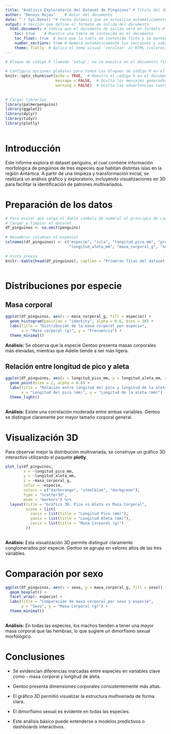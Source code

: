 ```yaml
---
title: "Análisis Exploratorio del Dataset de Pingüinos" # Título del documento que aparecerá en la parte superior del HTML
author: "Dennys Rojas"    # Autor del documento
date: "`r Sys.Date()`"# Fecha dinámica que se actualiza automáticamente con la fecha actual del sistema
output: # Sección que define el formato de salida del documento
  html_document: # Indica que el documento de salida será en formato HTML
    toc: true    # Muestra una tabla de contenido en el documento
    toc_float: true  # Hace que la tabla de contenido flote y se mantenga visible al desplazarse
    number_sections: true # Numera automáticamente las secciones y subsecciones del documento
    theme: flatly  # Aplica el tema visual 'cerulean' al HTML (colores, fuentes, etc., otros pueden ser journal,flatly, etc. )
---
```


```r
# Bloque de código R llamado 'setup'; no se muestra en el documento final (include=FALSE)
 
# Configura opciones globales para todos los bloques de código R en el documento
knitr::opts_chunk$set(echo = TRUE,  # Muestra el código R en el documento final
                      message = FALSE,  # Oculta los mensajes generados por el código (como mensajes informativos)
                      warning = FALSE)  # Oculta las advertencias (warnings) que el código pueda generar
 
 
# Cargar librerías
library(palmerpenguins)
library(ggplot2)
library(dplyr)
library(tidyr)
library(plotly)
 
```

# Introducción

<p style="text-align: justify;">

Este informe explora el dataset penguins, el cual contiene información morfológica de pingüinos de tres especies que habitan distintas islas en la región Antártica. A partir de una limpieza y transformación inicial, se realizará un análisis gráfico y exploratorio, incluyendo visualizaciones en 3D para facilitar la identificación de patrones multivariados.

</p>

# Preparación de los datos

```r
 
# Para evitar que salga el doble símbolo de numeral al principio de cada fila
# Cargar y limpiar el dataset
df_pinguinos <- na.omit(penguins)
 
# Renombrar columnas al espaniol
colnames(df_pinguinos) <- c("especie", "isla", "longitud_pico_mm", "profundidad_pico_mm",
                            "longitud_aleta_mm", "masa_corporal_g", "sexo", "anio")
 
# Vista previa
knitr::kable(head(df_pinguinos), caption = "Primeras filas del dataset Pinguinos")
 
```

# Distribuciones por especie

## Masa corporal

```r
ggplot(df_pinguinos, aes(x = masa_corporal_g, fill = especie)) +
  geom_histogram(position = "identity", alpha = 0.6, bins = 30) +
  labs(title = "Distribución de la masa corporal por especie",
       x = "Masa corporal (g)", y = "Frecuencia") +
  theme_minimal()
```

**Análisis:** Se observa que la especie Gentoo presenta masas corporales más elevadas, mientras que Adelie tiende a ser más ligera.

## Relación entre longitud de pico y aleta

```r
ggplot(df_pinguinos, aes(x = longitud_pico_mm, y = longitud_aleta_mm, color = especie)) +
  geom_point(size = 2, alpha = 0.8) +
  labs(title = "Relación entre longitud del pico y longitud de la aleta",
       x = "Longitud del pico (mm)", y = "Longitud de la aleta (mm)") +
  theme_light()
 
```

**Análisis:** Existe una correlación moderada entre ambas variables. Gentoo se distingue claramente por mayor tamaño corporal general.

# Visualización 3D

Para observar mejor la distribución multivariada, se construye un gráfico 3D interactivo utilizando el paquete **plotly**

```r
plot_ly(df_pinguinos,
        x = ~longitud_pico_mm,
        y = ~longitud_aleta_mm,
        z = ~masa_corporal_g,
        color = ~especie,
        colors = c("darkorange", "steelblue", "darkgreen"),
        type = "scatter3d",
        mode = "markers") %>%
  layout(title = "Gráfico 3D: Pico vs Aleta vs Masa Corporal",
         scene = list(
           xaxis = list(title = "Longitud Pico (mm)"),
           yaxis = list(title = "Longitud Aleta (mm)"),
           zaxis = list(title = "Masa Corporal (g)")
         ))
 
```

**Análisis:** Esta visualización 3D permite distinguir claramente conglomerados por especie. Gentoo se agrupa en valores altos de las tres variables.

# Comparación por sexo

```r
ggplot(df_pinguinos, aes(x = sexo, y = masa_corporal_g, fill = sexo)) +
  geom_boxplot() +
  facet_wrap(~ especie) +
  labs(title = "Comparación de masa corporal por sexo y especie",
       x = "Sexo", y = "Masa Corporal (g)") +
  theme_minimal()
 
```

**Análisis:** En todas las especies, los machos tienden a tener una mayor masa corporal que las hembras, lo que sugiere un dimorfismo sexual morfológico.

# Conclusiones

-   Se evidencian diferencias marcadas entre especies en variables clave como - masa corporal y longitud de aleta.

-   Gentoo presenta dimensiones corporales consistentemente más altas.

-   El gráfico 3D permitió visualizar la estructura multivariada de forma clara.

-   El dimorfismo sexual es evidente en todas las especies.

-   Este análisis básico puede extenderse a modelos predictivos o dashboards interactivos.
